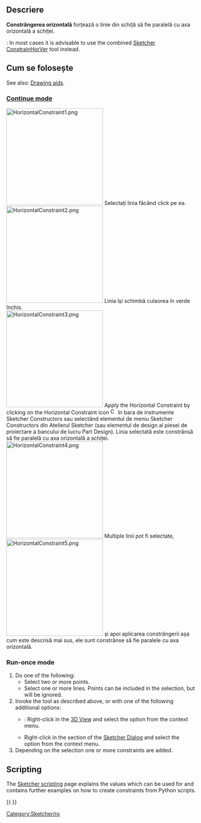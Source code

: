 <languages/>

{{Docnav
|[[Sketcher_ConstrainHorVer|Horizontal/Vertical Constraint]]
|[[Sketcher_ConstrainVertical|Vertical Constraint]]
|[[Sketcher_Workbench|Sketcher]]
|IconL=Sketcher_ConstrainHorVer.svg
|IconR=Sketcher_ConstrainVertical.svg
|IconC=Workbench_Sketcher.svg
}}

<div class="mw-translate-fuzzy">
{{GuiCommand/ro
|Name=Constraint Horizontal
|Name/ro=Constraint Horizontal
|Workbenches=[[Sketcher Workbench/ro|Sketcher]]
|Shortcut=H
|MenuLocation=Sketch → Sketcher constraints → Constrain horizontally
|SeeAlso=[[Sketcher ConstrainVertical/ro|Constraint Vertical]]
}}
</div>

<span id="Description"></span>
==Descriere==

<div class="mw-translate-fuzzy">
'''Constrângerea orizontală''' forțează o linie din schiță să fie paralelă cu axa orizontală a schiței.
</div>

{{Version|1.0}}: In most cases it is advisable to use the combined [[Sketcher_ConstrainHorVer|Sketcher ConstrainHorVer]] tool instead.

<span id="Usage"></span>
<div class="mw-translate-fuzzy">
==Cum se folosește==
</div>

See also: [[Sketcher_Workbench#Drawing_aids|Drawing aids]].

===[[Sketcher_Workbench#Continue_modes|Continue mode]]===

<div class="mw-translate-fuzzy">
[[File:HorizontalConstraint1.png|left|256px]]
Selectați linia făcând click pe ea.
<br style="clear: both" />
[[File:HorizontalConstraint2.png|left|256px]]
Linia își schimbă culaorea în verde închis.
<br style="clear: both" />
[[File:HorizontalConstraint3.png|left|256px]]
Apply the Horizontal Constraint by clicking on the Horizontal Constraint icon [[File:Constraint_Horizontal.png|16px]] în bara de instrumente Sketcher Constructors sau selectând elementul de meniu Sketcher Constructors din Atelierul Sketcher (sau elementul de design al piesei de proiectare a bancului de lucru Part Design). Linia selectată este constrânsă să fie paralelă cu axa orizontală a schiței.
<br style="clear: both" />
[[File:HorizontalConstraint4.png|left|256px]]
Multiple linii pot fi selectate,
<br style="clear: both" />
[[File:HorizontalConstraint5.png|left|256px]]
și apoi aplicarea constrângerii așa cum este descrisă mai sus, ele sunt constrânse să fie paralele cu axa orizontală.
<br style="clear: both" />
</div>

===Run-once mode===

# Do one of the following:
#* Select two or more points.
#* Select one or more lines. Points can be included in the selection, but will be ignored.
# Invoke the tool as described above, or with one of the following additional options:
#* {{Version|1.0}}: Right-click in the [[3D_View|3D View]] and select the {{MenuCommand|[[Image:Sketcher_ConstrainHorizontal.svg|16px]] Horizontal Constraint}} option from the context menu.
#* Right-click in the {{MenuCommand|Elements}} section of the [[Sketcher_Dialog|Sketcher Dialog]] and select the {{MenuCommand|[[Image:Sketcher_ConstrainHorizontal.svg|16px]] Horizontal Constraint}} option from the context menu.
# Depending on the selection one or more constraints are added.

== Scripting ==

{{Code|code=Sketch.addConstraint(Sketcher.Constraint('Horizontal', Line))}}

The [[Sketcher_scripting|Sketcher scripting]] page explains the values which can be used for {{incode|Line}} and contains further examples on how to create constraints from Python scripts.


<div class="mw-translate-fuzzy">
[[Category:Sketcher/ro]]
</div>

{{Sketcher_Tools_navi{{#translation:}}}}
{{Userdocnavi{{#translation:}}}}